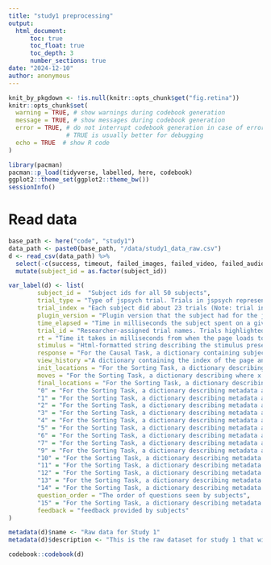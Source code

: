 ```yaml
---
title: "study1 preprocessing"
output: 
  html_document:
      toc: true
      toc_float: true
      toc_depth: 3
      number_sections: true
date: "2024-12-10"
author: anonymous
---
```



```r
knit_by_pkgdown <- !is.null(knitr::opts_chunk$get("fig.retina"))
knitr::opts_chunk$set(
  warning = TRUE, # show warnings during codebook generation
  message = TRUE, # show messages during codebook generation
  error = TRUE, # do not interrupt codebook generation in case of errors,
                # TRUE is usually better for debugging
  echo = TRUE  # show R code
)

library(pacman)
pacman::p_load(tidyverse, labelled, here, codebook)
ggplot2::theme_set(ggplot2::theme_bw())
sessionInfo()

```

# Read data

```r
base_path <- here("code", "study1")
data_path <- paste0(base_path, "/data/study1_data_raw.csv")
d <- read_csv(data_path) %>% 
  select(-c(success, timeout, failed_images, failed_video, failed_audio)) %>% 
  mutate(subject_id = as.factor(subject_id))

```

```r
var_label(d) <- list(
        subject_id =  "Subject ids for all 50 subjects", 
        trial_type = "Type of jspsych trial. Trials in jspsych represent checkpoints in the experiment, such as the instructions page, the survey page etc ",
        trial_index = "Each subject did about 23 trials (Note: trial in the jspsych sense, since this raw data.",
        plugin_version = "Plugin version that the subject had for the jspsych trials",
        time_elapsed = "Time in milliseconds the subject spent on a given trial",
        trial_id = "Researcher-assigned trial names. Trials highlighted were the consent, example_videos and demorgraphics_survey",
        rt = "Time it takes in milliseconds from when the page loads to when subject clicks on continue button",
        stimulus = "Html-formatted string describing the stimulus presented to participant on trials that had a stimulus",
        response = "For the Causal Task, a dictionary containing subject responses for all 14 questions in each page",
        view_history ="A dictionary containing the index of the page and viewing time in milliseconds",
        init_locations = "For the Sorting Task, a dictionary describing initial x and y locations of each item and the item name",
        moves = "For the Sorting Task, a dictionary describing where x and y locations of where items were moved to",
        final_locations = "For the Sorting Task, a dictionary describing final x and y locations of each item and the item name",
        "0" = "For the Sorting Task, a dictionary describing metadata about the first pair of items subjects saw",
        "1" = "For the Sorting Task, a dictionary describing metadata about the second pair of items subjects saw",
        "2" = "For the Sorting Task, a dictionary describing metadata about the third pair of items subjects saw",
        "3" = "For the Sorting Task, a dictionary describing metadata about the fourth pair of items subjects saw",
        "4" = "For the Sorting Task, a dictionary describing metadata about the fifth pair of items subjects saw",
        "5" = "For the Sorting Task, a dictionary describing metadata about the sixth pair of items subjects saw",
        "6" = "For the Sorting Task, a dictionary describing metadata about the seventh pair of items subjects saw",
        "7" = "For the Sorting Task, a dictionary describing metadata about the eighth pair of items subjects saw",
        "9" = "For the Sorting Task, a dictionary describing metadata about the ninth pair of items subjects saw",
        "10" = "For the Sorting Task, a dictionary describing metadata about the tenth pair of items subjects saw",
        "11" = "For the Sorting Task, a dictionary describing metadata about the eleventh pair of items subjects saw",
        "12" = "For the Sorting Task, a dictionary describing metadata about the twelfth pair of items subjects saw",
        "13" = "For the Sorting Task, a dictionary describing metadata about the thirtheenth pair of items subjects saw",
        "14" = "For the Sorting Task, a dictionary describing metadata about the fourtheenth pair of items subjects saw",
        question_order = "The order of questions seen by subjects",
        "15" = "For the Sorting Task, a dictionary describing metadata about the fourtheenth pair of items subjects saw",
        feedback = "feedback provided by subjects"
)

metadata(d)$name <- "Raw data for Study 1"
metadata(d)$description <- "This is the raw dataset for study 1 that will be used as input for the pre-processing script. Since this data is not yet preprocessed, and many of the variables are directly created by jspsych, the variables may not be immediately interpretable or relevant."

```


```r
codebook::codebook(d)
```









